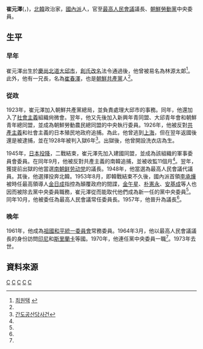 {{noteTA
|G1=Country
|1=zh:北朝鮮; zh-cn:朝鲜; zh-tw:朝鮮; zh-hk:朝鮮; zh-sg:朝鲜;
}}

'''崔元澤'''({{lang|ko|최원택}}，{{bd|1895年||1973年|}})，[[北韓|北韓]]政治家，[[南朝鲜劳动党|國內派]]人，官至[[最高人民會議|最高人民會議]]議長、[[朝鮮勞動黨|朝鮮勞動黨]]中央委員。

==生平==
===早年===
崔元澤出生於[[慶尚北道|慶尚北道]][[大邱市|大邱市]]，[[創氏改名|創氏改名]]法令通過後，他曾被易名為林源太郞<ref name="encykorea">[http://encykorea.aks.ac.kr/Contents/Contents?contents_id=E0057528 최원택] {{Wayback|url=http://encykorea.aks.ac.kr/Contents/Contents?contents_id=E0057528 |date=20140111141703 }}</ref>。此外，他有一兄長，名為[[崔春澤|崔春澤]]，也是[[朝鮮共產黨|朝鮮共產黨]]人<ref name="encykorea"/>。

===從政===
1923年，崔元澤加入朝鮮共產黨總局，並負責處理大邱市的事務。同年，他還加入了[[社會主義|社會主義]]組織尙微會。翌年，他又先後加入新興年青同盟、大邱青年會和朝鮮青年總同盟，並成為朝鮮勞動農民總同盟的中央執行委員。1926年，他被反對[[共產主義|共產主義]]和社會主義的日本殖民地政府追捕。為此，他曾逃到[[上海|上海]]，但在翌年返國後還是被逮捕，並在1928年被判入獄6年<ref>[http://100.daum.net/encyclopedia/view.do?docid=b01g0857a&q=%EA%B0%84%EB%8F%84%EA%B3%B5%EC%82%B0%EB%8B%B9%EC%82%AC%EA%B1%B4 간도공산당사건]{{Dead link|date=2018年10月 |bot=InternetArchiveBot |fix-attempted=yes }}</ref>。出獄後，他曾開設洗衣店為生。

1945年，[[日本投降|日本投降]]，二戰結束，崔元澤先加入建國同盟，並成為該組織的軍事委員會委員。在同年9月，他被反對共產主義的南韓追捕，並被收監11個月<ref name="encykorea"/>。翌年，獲提前出獄的他當選[[南朝鲜劳动党|南朝鲜劳动党]]的議長。1948年，他當選為最高人民會議代議員。其後，他選擇投奔北韓。1953年8月，即韓戰結束不久後，國內派首領[[李承燁_(政治家)|李承燁]]被時任最高領導人[[金日成|金日成]]指控為顛覆政府的間諜，[[金午星|金午星]]、[[朴憲永|朴憲永]]、[[安基成|安基成]]等人也因而被除去黨中央委員職務，崔元澤從而能取代他們成為新一任的黨中央委員<ref name="encykorea"/>。同年10月，他被委任為最高人民會議常任委員長。1957年，他晉升為議長<ref name="encykorea"/>。

===晚年===
1961年，他成為[[祖國和平統一委員會|祖國和平統一委員會]]常務委員。1964年3月，他以最高人民會議議長的身份訪問[[印尼|印尼]]和[[斯里蘭卡|斯里蘭卡]]等國。1970年，他連任黨中央委員一職<ref name="encykorea"/>。1973年去世。

==資料來源==
{{reflist}}

[[Category:朝鮮半島政治人物|C]]
[[Category:朝鮮勞動黨中央委員|C]]
[[Category:朝鮮日治時期人物|C]]
[[Category:大邱廣域市出身人物|C]]
[[Category:崔姓|C]]